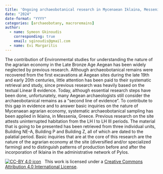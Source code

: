 ```yaml
---
title: 'Ongoing archaeobotanical research in Mycenaean Iklaina, Messenia, Greece'
date: "2024"
date-format: "YYYY"
categories: [archaeobotany, macroremains]
author: 
  - name: Symeon Gkinoudis
    corresponding: true
    email: sginoudis@gmail.com
  - name: Evi Margaritis
---
```


The contribution of Environmental studies for understanding the nature of the agrarian economy in the Late Bronze Age Aegean has been widely neglected by previous research. Although archaeobotanical remains were recovered from the first excavations at Aegean sites during the late 19th and early 20th centuries, little attention has been paid to their systematic retrieval and study, since previous research was heavily based on the textual Linear B evidence. Today, although essential research steps have been done, unfortunately, many Aegean archaeologists still consider the archaeobotanical remains as a “second line of evidence”. 
To contribute to this gap in evidence and to answer basic inquiries on the nature of Mycenaean agrarian economy, systematic archaeobotanical sampling has been applied in Iklaina, in Messenia, Greece. Previous research on the site attests uninterrupted habitation from the LH I to LH III periods. The material that is going to be presented has been retrieved from three individual units, Building NE-A, Building P and Building Z, all of which are dated to the palatial period. Basic inquiries that are at the core of this research are the nature of the agrarian economy at the site (diversified and/or specialized farming) and to distinguish patterns of production before and after the incorporation of Iklaina in the administrative network of Pylos.

[![CC-BY 4.0 icon](https://i.creativecommons.org/l/by/4.0/88x31.png)](http://creativecommons.org/licenses/by/4.0/)&nbsp;&nbsp; This work is licensed under a [Creative Commons Attribution 4.0 International License](https://creativecommons.org/licenses/by/4.0/). 
